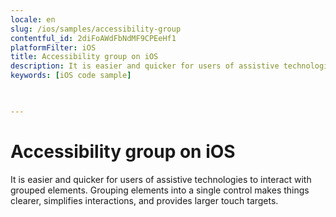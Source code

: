 ```yaml
---
locale: en
slug: /ios/samples/accessibility-group
contentful_id: 2diFoAWdFbNdMF9CPEeHf1
platformFilter: iOS
title: Accessibility group on iOS
description: It is easier and quicker for users of assistive technologies to interact with grouped elements.
keywords: [iOS code sample]


	
---
```


# Accessibility group on iOS

It is easier and quicker for users of assistive technologies to interact with grouped elements. Grouping elements into a single control makes things clearer, simplifies interactions, and provides larger touch targets.

<CodeSample id="accessibility-group" locale="en" platform="ios"/>